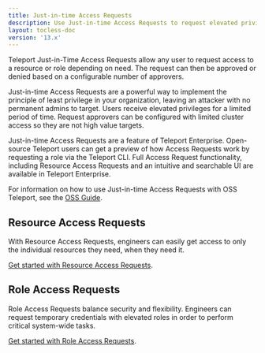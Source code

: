 ```yaml
---
title: Just-in-time Access Requests
description: Use Just-in-time Access Requests to request elevated privileges.
layout: tocless-doc
version: '13.x'
---
```


Teleport Just-in-Time Access Requests allow any user to request access to
a resource or role depending on need. The request can then be approved or
denied based on a configurable number of approvers.

Just-in-time Access Requests are a powerful way to implement the principle of
least privilege in your organization, leaving an attacker with no permanent
admins to target. Users receive elevated privileges for a limited period of
time. Request approvers can be configured with limited cluster access so they
are not high value targets.

Just-in-time Access Requests are a feature of Teleport Enterprise.
Open-source Teleport users can get a preview of how Access Requests work by
requesting a role via the Teleport CLI. Full Access Request functionality,
including Resource Access Requests and an intuitive and searchable UI are
available in Teleport Enterprise.

For information on how to use Just-in-time Access Requests with OSS Teleport,
see the [OSS Guide](/docs/ver/13.x/access-controls/access-requests/oss-role-requests).

## Resource Access Requests

With Resource Access Requests, engineers can easily get access to only the
individual resources they need, when they need it.

[Get started with Resource Access Requests](/docs/ver/13.x/access-controls/access-requests/resource-requests).

## Role Access Requests

Role Access Requests balance security and flexibility. Engineers can request
temporary credentials with elevated roles in order to perform critical
system-wide tasks.

[Get started with Role Access Requests](/docs/ver/13.x/access-controls/access-requests/role-requests).
